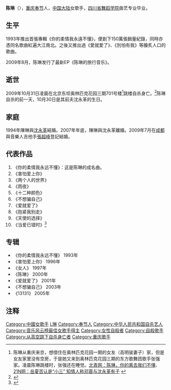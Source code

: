 {{distinguish|程琳}}
{{Infobox musical artist
| name                = 陈琳
| image               = 
| caption             = 
| background          = 女歌手
|罗马拼音 = Chen Lin
|国籍 = {{PRC}}
|籍贯 = [[重庆|重庆]][[奉节县|奉节]]
|出生日期 = {{birth date|1970|1|31}}
|出生地点 = {{PRC}}重庆市奉节县
|逝世日期 = {{Death date and age|2009|10|31|1970|1|31}}
|逝世地点 = {{PRC}}[[北京市|北京市]]
|死因 = 自杀
|职业 = [[歌手|歌手]]
|语言 = [[普通话|普通话]]
|配偶 = {{marriage|[[沈永革|沈永革]]|1994|2007}}<br>{{marriage|[[張超峰|張超峰]]|2009}}(鰥夫)
| genre               = [[流行乐|流行乐]]
| years_active        = {{Start date|1993}}-2009
| label               = 竹书文化
| website             = 
}}
'''陈琳'''（{{bd|1970年|1月31日|2009年|10月31日|catIdx=Chen,陈}}），[[重庆市|重庆]][[奉节县|奉节]]人，[[中国大陆|中国大陆]]女歌手，[[四川省舞蹈学院|四川省舞蹈学院]]曲艺专业毕业。

== 生平 ==

1993年推出首張專輯《你的柔情我永遠不懂》，便創下150萬張銷量紀錄，同時亦憑同名歌曲紅遍大江南北。之後又推出過《愛就愛了》、《別怕有我》等膾炙人口的歌曲。

2009年8月，陈琳发行了最新EP《陈琳的旅行音乐》。

== 逝世 ==

2009年10月31日凌晨在北京东坝奥林匹克花园三期701号楼<ref>陈琳从重庆来京，想借住在奥林匹克花园一期的女友（高明骏妻子）家，但是女友家里没有空房，于是她又来到奥林匹克花园三期的东方歌舞团歌手张强家。凌晨陈琳跳楼时，张强还在睡觉。[http://fzwb.ynet.com/article.jsp?oid=57364423 北青网：陈琳，你的离去我们不懂]{{dead link|date=2018年5月 |bot=InternetArchiveBot |fix-attempted=yes }}、[http://et.21cn.com/star/zhuixing/neidi/2009/11/02/7043859.shtml 21N网：岳夏否认是“小三” 知情人称邓蓉与沈永革有子] {{Wayback|url=http://et.21cn.com/star/zhuixing/neidi/2009/11/02/7043859.shtml |date=20131215020251 }}</ref>跳楼自杀身亡。<ref name="sina">{{cite news  | language =zh-cn  | author =  | coauthors =  | url =http://ent.sina.com.cn/y/2009-10-31/19502752070.shtml  | title =内地女歌手陈琳跳楼自杀身亡 终年39岁  | work =  | publisher =  | pages =  | date =2009-10-31  | accessdate =2009-10-31  | archive-date =2020-07-09  | archive-url =https://web.archive.org/web/20200709074707/http://ent.sina.com.cn/y/2009-10-31/19502752070.shtml  | dead-url =no  }}</ref>陈琳自杀的前一天，10月30日是其前夫沈永革的生日。

== 家庭 ==

1994年陳琳與[[沈永革|沈永革]]結婚。2007年年底，陳琳與沈永革離婚。2009年7月在[[成都|成都]]與音樂人吉他手[[張超峰|張超峰]]登記結婚。

== 代表作品 ==
# 《你的柔情我永远不懂》：这是陈琳的成名曲。
# 《害怕爱上你》
# 《两个人的世界》
# 《雨夜》　
# 《十二种颜色》
# 《不想骗自己》
# 《爱就爱了》
# 《抱紧我别走》
# 《天使的选择》
# 《当爱已错时》<ref>{{Cite web |url=http://news.xinmin.cn/rollnews/2009/11/01/2837772.html |title=中国网：陈琳十大经典歌曲 |access-date=2009-11-01 |archive-date=2016-03-04 |archive-url=https://web.archive.org/web/20160304200451/http://news.xinmin.cn/rollnews/2009/11/01/2837772.html |dead-url=no }}</ref>

== 专辑 ==
* 《你的柔情我永远不懂》 1993年
* 《害怕爱上你》 1996年
* 《女人》 1997年
* 《陈琳》 2000年
* 《爱就爱了》 2001年
* 《不想骗自己》 2003年
* 《13131》 2005年

== 注释 ==
{{reflist}}

{{音乐风云榜最佳女歌手}}
{{勁歌王音樂盛典最佳女歌手}}
{{全球華語歌曲排行榜北京地區傑出歌手}}

{{DEFAULTSORT:C}}
[[Category:中國女歌手|Category:中國女歌手]]
[[Category:陈姓|L琳]]
[[Category:奉节人|Category:奉节人]]
[[Category:中华人民共和国自杀艺人|Category:中华人民共和国自杀艺人]]
[[Category:音乐风云榜最佳女歌手得主|Category:音乐风云榜最佳女歌手得主]]
[[Category:女性自殺者|Category:女性自殺者]]
[[Category:自殺歌手|Category:自殺歌手]]
[[Category:从高空跳下自杀身亡者|Category:从高空跳下自杀身亡者]]
[[Category:重庆歌手|Category:重庆歌手]]